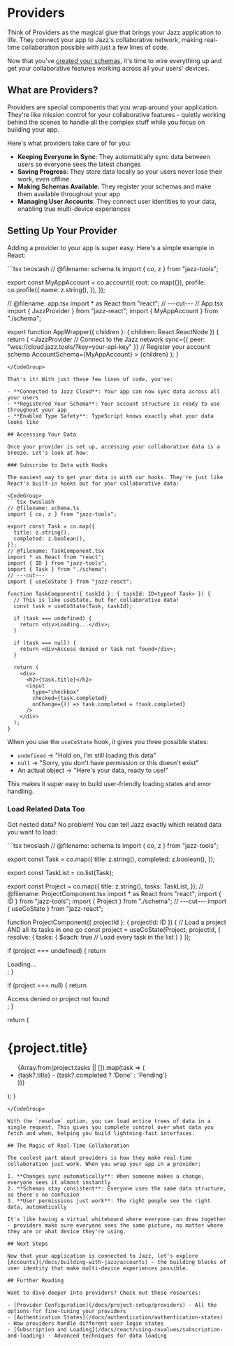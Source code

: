 
# Providers

Think of Providers as the magical glue that brings your Jazz application to life. They connect your app to Jazz's collaborative network, making real-time collaboration possible with just a few lines of code.

Now that you've [created your schemas](/docs/building-with-jazz/schemas), it's time to wire everything up and get your collaborative features working across all your users' devices.

## What are Providers?

Providers are special components that you wrap around your application. They're like mission control for your collaborative features - quietly working behind the scenes to handle all the complex stuff while you focus on building your app.

Here's what providers take care of for you:

- **Keeping Everyone in Sync**: They automatically sync data between users so everyone sees the latest changes
- **Saving Progress**: They store data locally so your users never lose their work, even offline
- **Making Schemas Available**: They register your schemas and make them available throughout your app
- **Managing User Accounts**: They connect user identities to your data, enabling true multi-device experiences

## Setting Up Your Provider

Adding a provider to your app is super easy. Here's a simple example in React:

<CodeGroup>
```tsx twoslash
// @filename: schema.ts
import { co, z } from "jazz-tools";

export const MyAppAccount = co.account({
  root: co.map({}),
  profile: co.profile({
    name: z.string(),
  }),
});

// @filename: app.tsx
import * as React from "react";
// ---cut---
// App.tsx
import { JazzProvider } from "jazz-react";
import { MyAppAccount } from "./schema";

export function AppWrapper({ children }: { children: React.ReactNode }) {
  return (
    <JazzProvider
      // Connect to the Jazz network
      sync={{ 
        peer: "wss://cloud.jazz.tools/?key=your-api-key"
      }}
      // Register your account schema
      AccountSchema={MyAppAccount}
    >
      {children}
    </JazzProvider>
  );
}
```
</CodeGroup>

That's it! With just these few lines of code, you've:

- **Connected to Jazz Cloud**: Your app can now sync data across all your users
- **Registered Your Schema**: Your account structure is ready to use throughout your app
- **Enabled Type Safety**: TypeScript knows exactly what your data looks like

## Accessing Your Data

Once your provider is set up, accessing your collaborative data is a breeze. Let's look at how:

### Subscribe to Data with Hooks

The easiest way to get your data is with our hooks. They're just like React's built-in hooks but for your collaborative data:

<CodeGroup>
```tsx twoslash
// @filename: schema.ts
import { co, z } from "jazz-tools";

export const Task = co.map({
  title: z.string(),
  completed: z.boolean(),
});
// @filename: TaskComponent.tsx
import * as React from "react";
import { ID } from "jazz-tools";
import { Task } from "./schema";
// ---cut---
import { useCoState } from "jazz-react";

function TaskComponent({ taskId }: { taskId: ID<typeof Task> }) {
  // This is like useState, but for collaborative data!
  const task = useCoState(Task, taskId);
  
  if (task === undefined) {
    return <div>Loading...</div>;
  }
  
  if (task === null) {
    return <div>Access denied or task not found</div>;
  }
  
  return (
    <div>
      <h2>{task.title}</h2>
      <input 
        type="checkbox" 
        checked={task.completed}
        onChange={() => task.completed = !task.completed}
      />
    </div>
  );
}
```
</CodeGroup>

When you use the `useCoState` hook, it gives you three possible states:

- `undefined` → "Hold on, I'm still loading this data"
- `null` → "Sorry, you don't have permission or this doesn't exist"
- An actual object → "Here's your data, ready to use!"

This makes it super easy to build user-friendly loading states and error handling.

### Load Related Data Too

Got nested data? No problem! You can tell Jazz exactly which related data you want to load:

<CodeGroup>
```tsx twoslash
// @filename: schema.ts
import { co, z } from "jazz-tools";

export const Task = co.map({
  title: z.string(),
  completed: z.boolean(),
});

export const TaskList = co.list(Task);

export const Project = co.map({
  title: z.string(),
  tasks: TaskList,
});
// @filename: ProjectComponent.tsx
import * as React from "react";
import { ID } from "jazz-tools";
import { Project } from "./schema";
// ---cut---
import { useCoState } from "jazz-react";

function ProjectComponent({ projectId }: { projectId: ID<typeof Project> }) {
  // Load a project AND all its tasks in one go
  const project = useCoState(Project, projectId, {
    resolve: {
      tasks: {
        $each: true // Load every task in the list
      }
    }
  });
  
  if (project === undefined) {
    return <div>Loading...</div>;
  }
  
  if (project === null) {
    return <div>Access denied or project not found</div>;
  }
  
  return (
    <div>
      <h1>{project.title}</h1>
      <ul>
        {Array.from(project.tasks || []).map(task => (
          <li key={task?.id}>
            {task?.title} - {task?.completed ? 'Done' : 'Pending'}
          </li>
        ))}
      </ul>
    </div>
  );
}
```
</CodeGroup>

With the `resolve` option, you can load entire trees of data in a single request. This gives you complete control over what data you fetch and when, helping you build lightning-fast interfaces.

## The Magic of Real-Time Collaboration

The coolest part about providers is how they make real-time collaboration just work. When you wrap your app in a provider:

1. **Changes sync automatically**: When someone makes a change, everyone sees it almost instantly
2. **Schemas stay consistent**: Everyone uses the same data structure, so there's no confusion
3. **User permissions just work**: The right people see the right data, automatically

It's like having a virtual whiteboard where everyone can draw together - providers make sure everyone sees the same picture, no matter where they are or what device they're using.

## Next Steps

Now that your application is connected to Jazz, let's explore [Accounts](/docs/building-with-jazz/accounts) - the building blocks of user identity that make multi-device experiences possible.

## Further Reading

Want to dive deeper into providers? Check out these resources:

- [Provider Configuration](/docs/project-setup/providers) - All the options for fine-tuning your providers
- [Authentication States](/docs/authentication/authentication-states) - How providers handle different user login states
- [Subscription and Loading](/docs/react/using-covalues/subscription-and-loading) - Advanced techniques for data loading